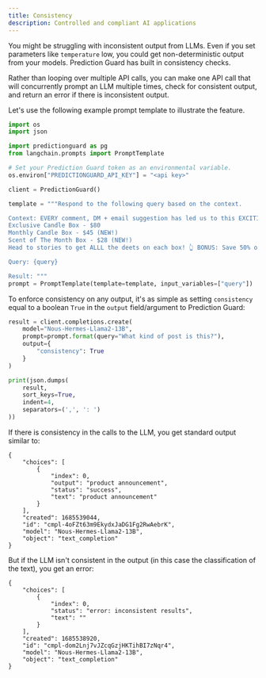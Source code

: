 ```yaml
---
title: Consistency
description: Controlled and compliant AI applications
---
```


You might be struggling with inconsistent output from LLMs. Even if you set parameters like `temperature` low, you could
get non-deterministic output from your models. Prediction Guard has built in consistency checks. 

Rather than looping over multiple API calls, you can make one API call that will concurrently prompt an LLM multiple times, check for consistent output, and return an error if there is inconsistent output. 

Let's use the following example prompt template to illustrate the feature.

```python copy
import os
import json

import predictionguard as pg
from langchain.prompts import PromptTemplate

# Set your Prediction Guard token as an environmental variable.
os.environ["PREDICTIONGUARD_API_KEY"] = "<api key>"

client = PredictionGuard()

template = """Respond to the following query based on the context.

Context: EVERY comment, DM + email suggestion has led us to this EXCITING announcement! 🎉 We have officially added TWO new candle subscription box options! 📦
Exclusive Candle Box - $80 
Monthly Candle Box - $45 (NEW!)
Scent of The Month Box - $28 (NEW!)
Head to stories to get ALLL the deets on each box! 👆 BONUS: Save 50% on your first box with code 50OFF! 🎉

Query: {query}

Result: """
prompt = PromptTemplate(template=template, input_variables=["query"])


```

To enforce consistency on any output, it's as simple as setting `consistency` equal to a boolean `True` in the `output` field/argument to Prediction Guard:

```python copy
result = client.completions.create(
    model="Nous-Hermes-Llama2-13B",
    prompt=prompt.format(query="What kind of post is this?"),
    output={
        "consistency": True
    }
)

print(json.dumps(
    result,
    sort_keys=True,
    indent=4,
    separators=(',', ': ')
))

```

If there is consistency in the calls to the LLM, you get standard output similar to:

```
{
    "choices": [
        {
            "index": 0,
            "output": "product announcement",
            "status": "success",
            "text": "product announcement"
        }
    ],
    "created": 1685539044,
    "id": "cmpl-4oFZt63m9EkydxJaDG1Fg2RwAebrK",
    "model": "Nous-Hermes-Llama2-13B",
    "object": "text_completion"
}
```

But if the LLM isn't consistent in the output (in this case the classification of the text), you get an error:

```
{
    "choices": [
        {
            "index": 0,
            "status": "error: inconsistent results",
            "text": ""
        }
    ],
    "created": 1685538920,
    "id": "cmpl-dom2Lnj7vJZcqGzjHKTihBI7zNqr4",
    "model": "Nous-Hermes-Llama2-13B",
    "object": "text_completion"
}
```
